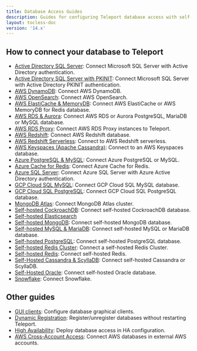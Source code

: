 ```yaml
---
title: Database Access Guides
description: Guides for configuring Teleport database access with self-hosted or cloud-hosted databases.
layout: tocless-doc
version: '14.x'
---
```


## How to connect your database to Teleport

- [Active Directory SQL Server](/ver/14.x/database-access/guides/sql-server-ad): Connect Microsoft SQL Server with Active Directory authentication.
- [Active Directory SQL Server with PKINIT](/ver/14.x/database-access/guides/sql-server-ad-pkinit): Connect Microsoft SQL Server with Active Directory PKINIT authentication.
- [AWS DynamoDB](/ver/14.x/database-access/guides/aws-dynamodb): Connect AWS DynamoDB.
- [AWS OpenSearch](/ver/14.x/database-access/guides/aws-opensearch): Connect AWS OpenSearch.
- [AWS ElastiCache & MemoryDB](/ver/14.x/database-access/guides/redis-aws): Connect AWS ElastiCache or AWS MemoryDB for Redis database.
- [AWS RDS & Aurora](/ver/14.x/database-access/guides/rds): Connect AWS RDS or Aurora PostgreSQL, MariaDB or MySQL database.
- [AWS RDS Proxy](/ver/14.x/database-access/guides/rds-proxy): Connect AWS RDS Proxy instances to Teleport.
- [AWS Redshift](/ver/14.x/database-access/guides/postgres-redshift): Connect AWS Redshift database.
- [AWS Redshift Serverless](/ver/14.x/database-access/guides/redshift-serverless): Connect to AWS Redshift serverless.
- [AWS Keyspaces (Apache Cassandra)](/ver/14.x/database-access/guides/aws-cassandra-keyspaces): Connect to an AWS Keyspaces database.
- [Azure PostgreSQL & MySQL](/ver/14.x/database-access/guides/azure-postgres-mysql): Connect Azure PostgreSQL or MySQL.
- [Azure Cache for Redis](/ver/14.x/database-access/guides/azure-redis): Connect Azure Cache for Redis.
- [Azure SQL Server](/ver/14.x/database-access/guides/azure-sql-server-ad): Connect Azure SQL Server with Azure Active Directory authentication.
- [GCP Cloud SQL MySQL](/ver/14.x/database-access/guides/mysql-cloudsql): Connect GCP Cloud SQL MySQL database.
- [GCP Cloud SQL PostgreSQL](/ver/14.x/database-access/guides/postgres-cloudsql): Connect GCP Cloud SQL PostgreSQL database.
- [MongoDB Atlas](/ver/14.x/database-access/guides/mongodb-atlas): Connect MongoDB Atlas cluster.
- [Self-hosted CockroachDB](/ver/14.x/database-access/guides/cockroachdb-self-hosted): Connect self-hosted CockroachDB database.
- [Self-hosted Elasticsearch](/ver/14.x/database-access/guides/elastic)
- [Self-hosted MongoDB](/ver/14.x/database-access/guides/mongodb-self-hosted): Connect self-hosted MongoDB database.
- [Self-hosted MySQL & MariaDB](/ver/14.x/database-access/guides/mysql-self-hosted): Connect self-hosted MySQL or MariaDB database.
- [Self-hosted PostgreSQL](/ver/14.x/database-access/guides/postgres-self-hosted): Connect self-hosted PostgreSQL database.
- [Self-hosted Redis Cluster](/ver/14.x/database-access/guides/redis-cluster): Connect a self-hosted Redis Cluster.
- [Self-hosted Redis](/ver/14.x/database-access/guides/redis): Connect self-hosted Redis.
- [Self-Hosted Cassandra & ScyllaDB](/ver/14.x/database-access/guides/cassandra-self-hosted): Connect self-hosted Cassandra or ScyllaDB.
- [Self-Hosted Oracle](/ver/14.x/database-access/guides/oracle-self-hosted): Connect self-hosted Oracle database.
- [Snowflake](/ver/14.x/database-access/guides/snowflake): Connect Snowflake.

## Other guides

- [GUI clients](/ver/14.x/connect-your-client/gui-clients): Configure database graphical clients.
- [Dynamic Registration](/ver/14.x/database-access/guides/dynamic-registration): Register/unregister databases without restarting Teleport.
- [High Availability](/ver/14.x/database-access/guides/ha): Deploy database access in HA configuration.
- [AWS Cross-Account Access](/ver/14.x/database-access/guides/aws-cross-account): Connect AWS databases in external AWS accounts.
